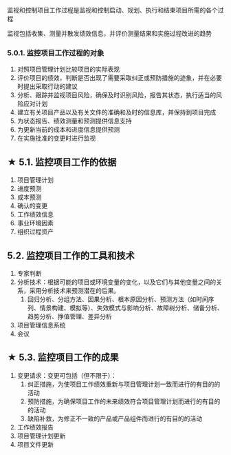 监视和控制项目工作过程是监视和控制启动、规划、执行和结束项目所需的各个过程

<Highlight>监视包括收集、测量并散发绩效信息，并评价测量结果和实施过程改进的趋势</Highlight>

### 5.0.1. 监控项目工作过程的对象
1. 对照项目管理计划比较项目的实际表现
2. 评价项目的绩效，判断是否出现了需要采取纠正或预防措施的迹象，并在必要时提出采取行动的建议
3. 分析、跟踪并监视项目风险，确保及时识别风险，报告其状态，执行适当的风险应对计划
4. 建立有关项目产品以及有关文件的准确和及时的信息库，并保持到项目完成
5. 为状态报告、绩效测量和预测提供信息支持
6. 为更新当前的成本和进度信息提供预测
7. 在实施批准的变更时进行监视

## ★ 5.1. 监控项目工作的依据
1. 项目管理计划
2. 进度预测
3. 成本预测
4. 确认的变更
5. 工作绩效信息
6. 事业环境因素
7. 组织过程资产

## 5.2. 监控项目工作的工具和技术
1. 专家判断
2. 分析技术：根据可能的项目或环境变量的变化，以及它们与其他变量之间的关系，采用分析技术来预测潜在的后果。
    1. 回归分析、分组方法、因果分析、根本原因分析、预测方法（如时间序列、情景构建、模拟等）、失效模式与影响分析、故障树分析、储备分析、趋势分析、挣值管理、差异分析
3. 项目管理信息系统 
4. 会议

## ★ 5.3. 监控项目工作的成果
1. 变更请求：变更可包括（但不限于）：
    1. 纠正措施，为使项目工作绩效重新与项目管理计划一致而进行的有目的的活动
    2. 预防措施，为确保项目工作的未来绩效符合项目管理计划而进行的有目的的活动
    3. 缺陷补救，为修正不一致的产品或产品组件而进行的有目的的活动
2. 工作绩效报告
3. 项目管理计划更新
4. 项目文件更新
